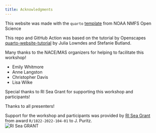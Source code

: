 ```yaml
---
title: Acknowledgments
---
```


This website was made with the `quarto` [template](https://github.com/nmfs-opensci/NOAA-quarto-simple) from NOAA NMFS Open Science 

This repo and GitHub Action was based on the tutorial by Openscapes [quarto-website-tutorial](https://github.com/Openscapes/quarto-website-tutorial) by Julia Lowndes and Stefanie Butland.

Many thanks to the NACE/MAS organizers for helping to facilitate this workshop!

* Emily Whitmore
* Anne Langston
* Christopher Davis
* Lisa Wilke

Special thanks to RI Sea Grant for supporting this workshop and participants!

Thanks to all presenters!

Support for the workshop and participants was provided by [RI Sea Grant](https://seagrant.gso.uri.edu/) from award `R/1822-2022-104-01` to J. Puritz.  
![RI Sea GRANT](https://seagrant.gso.uri.edu/wp-content/uploads/2023/04/RISG_logo_navy-scaled.webp)